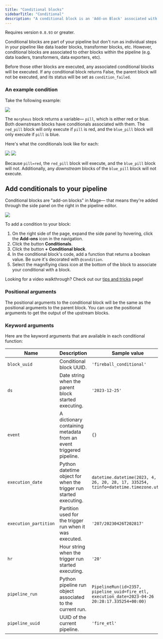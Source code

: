 ```yaml
---
title: "Conditional blocks"
sidebarTitle: "Conditional"
description: "A conditional block is an 'Add-on Block' associated with another block. The condition will be evaluated before the parent block is executed, determining if the parent block gets executed."
---
```


<Note>Requires version `0.8.93` or greater.</Note>

Conditional blocks are part of your pipeline but don't run as individual steps in your pipeline like data loader blocks, transformer blocks, etc.
However, conditional blocks are associated to other blocks within the pipeline (e.g. data loaders, transformers, data exporters, etc).

Before those other blocks are executed, any associated conditional blocks will be executed. If any conditional block returns False, the parent block will not be executed, and its status will be set as `condition_failed`.

### An example condition

Take the following example:

<Frame>
    <img src="https://github.com/mage-ai/assets/blob/main/blocks/conditionals-example.png?raw=true"/>
</Frame>

The `morpheus` block returns a variable— `pill`, which is either red or blue. Both downstream blocks have conditionals associated with them. The `red_pill` block will only execute if `pill` is red, and the `blue_pill` block will only execute if `pill` is blue.

Here's what the conditionals look like for each:

<Frame>
    <img src="https://github.com/mage-ai/assets/blob/main/blocks/conditional-red-pill.png?raw=true"/>
    <img src="https://github.com/mage-ai/assets/blob/main/blocks/conditional-blue-pill.png?raw=true"/>
</Frame>

Because `pill=red`, the `red_pill` block will execute, and the `blue_pill` block will not. Additionally, any _downstream_ blocks of the `blue_pill` block will not execute.

## Add conditionals to your pipeline

Conditional blocks are "add-on blocks" in Mage— that means they're added through the side panel on the right in the pipeline editor.

<Frame>
<img src="https://github.com/mage-ai/assets/blob/main/blocks/add-conditionals.gif?raw=true"/>
</Frame>

To add a condition to your block:

1. On the right side of the page, expand the side panel by hovering, click the <b>Add-ons</b> icon in the navigation.
2. Click the button <b>Conditionals</b>.
3. Click the button <b>+ Conditional block</b>.
4. In the conditional block's code, add a function that returns a boolean value. Be sure it's decorated with `@condition`.
5. Select the magnifiying class icon at the bottom of the block to associate your conditional with a block.

Looking for a video walkthrough? Check out our [tips and tricks](/guides/tips-and-tricks) page!

### Positional arguments

The positional arguments to the conditional block will be the same as the positional
arguments to the parent block. You can use the positional arguments to get the output
of the upstream blocks.

### Keyword arguments

Here are the keyword arguments that are available in each conditional function:

| Name | Description | Sample value |
| --- | --- | --- |
| `block_uuid` | Conditional block UUID. | `'fireball_conditional'` |
| `ds` | Date string when the parent block started executing. | `'2023-12-25'` |
| `event` | A dictionary containing metadata from an event triggered pipeline. | `{}` |
| `execution_date` | Python datetime object for when the trigger run started executing. | `datetime.datetime(2023, 4, 26, 20, 28, 17, 335254, tzinfo=datetime.timezone.utc)` |
| `execution_partition` | Partition used for the trigger run when it was executed. | `'207/20230426T202817'` |
| `hr` | Hour string when the trigger run started executing. | `'20'` |
| `pipeline_run` | Python pipeline run object associated to the current run. | `PipelineRun(id=2357, pipeline_uuid=fire_etl, execution_date=2023-04-26 20:28:17.335254+00:00)` |
| `pipeline_uuid` | UUID of the current pipeline. | `'fire_etl'` |
